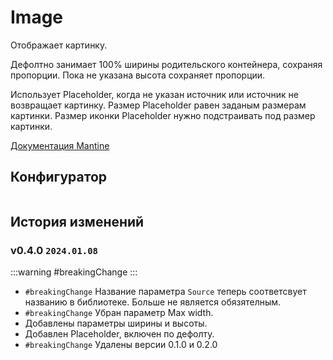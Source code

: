# Image

Отображает картинку.

Дефолтно занимает 100% ширины родительского контейнера, сохраняя пропорции. Пока не указана высота сохраняет пропорции.

Использует Placeholder, когда не указан источник или источник не возвращает картинку. Размер Placeholder равен заданым размерам картинки. Размер иконки Placeholder нужно подстраивать под размер картинки.

[Документация Mantine](https://v6.mantine.dev/core/image/)

## Конфигуратор


<Image />

## История изменений

### v0.4.0 `2024.01.08`

:::warning #breakingChange
:::

* `#breakingChange` Название параметра `Source` теперь соответсвует названию в библиотеке. Больше не является обязятелным.
* `#breakingChange` Убран параметр Max width.
* Добавлены параметры ширины и высоты.
* Добавлен Placeholder, включен по дефолту.
* `#breakingChange` Удалены версии 0.1.0 и 0.2.0